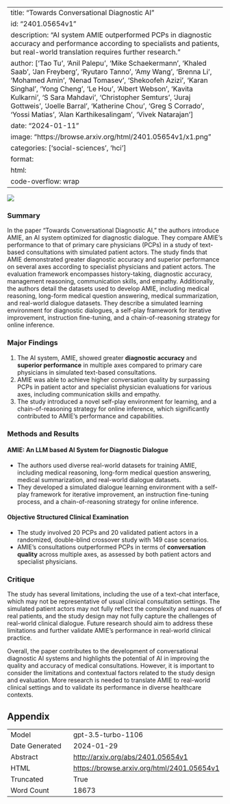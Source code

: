 
---
title: "Towards Conversational Diagnostic AI"
id: "2401.05654v1"
description: "AI system AMIE outperformed PCPs in diagnostic accuracy and performance according to specialists and patients, but real-world translation requires further research."
author: ['Tao Tu', 'Anil Palepu', 'Mike Schaekermann', 'Khaled Saab', 'Jan Freyberg', 'Ryutaro Tanno', 'Amy Wang', 'Brenna Li', 'Mohamed Amin', 'Nenad Tomasev', 'Shekoofeh Azizi', 'Karan Singhal', 'Yong Cheng', 'Le Hou', 'Albert Webson', 'Kavita Kulkarni', 'S Sara Mahdavi', 'Christopher Semturs', 'Juraj Gottweis', 'Joelle Barral', 'Katherine Chou', 'Greg S Corrado', 'Yossi Matias', 'Alan Karthikesalingam', 'Vivek Natarajan']
date: "2024-01-11"
image: "https://browse.arxiv.org/html/2401.05654v1/x1.png"
categories: ['social-sciences', 'hci']
format:
  html:
    code-overflow: wrap
---

![](https://browse.arxiv.org/html/2401.05654v1/x1.png)

### Summary
In the paper "Towards Conversational Diagnostic AI," the authors introduce AMIE, an AI system optimized for diagnostic dialogue. They compare AMIE's performance to that of primary care physicians (PCPs) in a study of text-based consultations with simulated patient actors. The study finds that AMIE demonstrated greater diagnostic accuracy and superior performance on several axes according to specialist physicians and patient actors. The evaluation framework encompasses history-taking, diagnostic accuracy, management reasoning, communication skills, and empathy. Additionally, the authors detail the datasets used to develop AMIE, including medical reasoning, long-form medical question answering, medical summarization, and real-world dialogue datasets. They describe a simulated learning environment for diagnostic dialogues, a self-play framework for iterative improvement, instruction fine-tuning, and a chain-of-reasoning strategy for online inference.

### Major Findings
1. The AI system, AMIE, showed greater **diagnostic accuracy** and **superior performance** in multiple axes compared to primary care physicians in simulated text-based consultations.
2. AMIE was able to achieve higher conversation quality by surpassing PCPs in patient actor and specialist physician evaluations for various axes, including communication skills and empathy.
3. The study introduced a novel self-play environment for learning, and a chain-of-reasoning strategy for online inference, which significantly contributed to AMIE's performance and capabilities.

### Methods and Results
#### AMIE: An LLM based AI System for Diagnostic Dialogue
- The authors used diverse real-world datasets for training AMIE, including medical reasoning, long-form medical question answering, medical summarization, and real-world dialogue datasets.
- They developed a simulated dialogue learning environment with a self-play framework for iterative improvement, an instruction fine-tuning process, and a chain-of-reasoning strategy for online inference.

#### Objective Structured Clinical Examination 
- The study involved 20 PCPs and 20 validated patient actors in a randomized, double-blind crossover study with 149 case scenarios.
- AMIE's consultations outperformed PCPs in terms of **conversation quality** across multiple axes, as assessed by both patient actors and specialist physicians.

### Critique
The study has several limitations, including the use of a text-chat interface, which may not be representative of usual clinical consultation settings. The simulated patient actors may not fully reflect the complexity and nuances of real patients, and the study design may not fully capture the challenges of real-world clinical dialogue. Future research should aim to address these limitations and further validate AMIE's performance in real-world clinical practice.

Overall, the paper contributes to the development of conversational diagnostic AI systems and highlights the potential of AI in improving the quality and accuracy of medical consultations. However, it is important to consider the limitations and contextual factors related to the study design and evaluation. More research is needed to translate AMIE to real-world clinical settings and to validate its performance in diverse healthcare contexts.

## Appendix

|          |          |
|----------|----------|
| Model     | gpt-3.5-turbo-1106       |
| Date Generated     | 2024-01-29       |
| Abstract | [http://arxiv.org/abs/2401.05654v1](http://arxiv.org/abs/2401.05654v1)        |
| HTML     | [https://browse.arxiv.org/html/2401.05654v1](https://browse.arxiv.org/html/2401.05654v1)       |
| Truncated       | True       |
| Word Count       | 18673       |